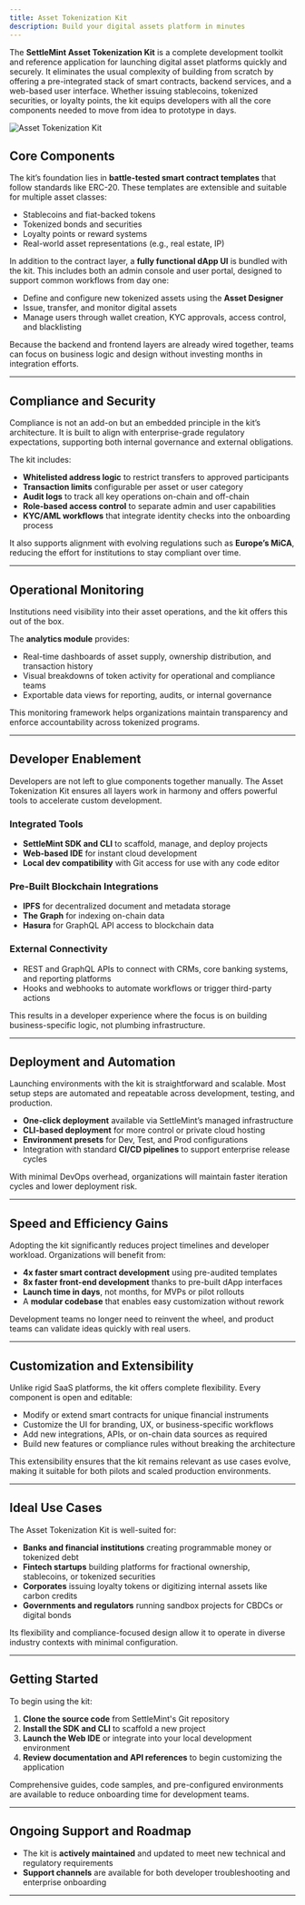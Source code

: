 ```yaml
---
title: Asset Tokenization Kit
description: Build your digital assets platform in minutes
---
```



The **SettleMint Asset Tokenization Kit** is a complete development toolkit and reference application for launching digital asset platforms quickly and securely. It eliminates the usual complexity of building from scratch by offering a pre-integrated stack of smart contracts, backend services, and a web-based user interface. Whether issuing stablecoins, tokenized securities, or loyalty points, the kit equips developers with all the core components needed to move from idea to prototype in days.


![Asset Tokenization Kit](../../../img/application-kits/asset-tokenization-dashboard.webp)


## Core Components

The kit’s foundation lies in **battle-tested smart contract templates** that follow standards like ERC-20. These templates are extensible and suitable for multiple asset classes:

- Stablecoins and fiat-backed tokens  
- Tokenized bonds and securities  
- Loyalty points or reward systems  
- Real-world asset representations (e.g., real estate, IP)

In addition to the contract layer, a **fully functional dApp UI** is bundled with the kit. This includes both an admin console and user portal, designed to support common workflows from day one:

- Define and configure new tokenized assets using the **Asset Designer**  
- Issue, transfer, and monitor digital assets  
- Manage users through wallet creation, KYC approvals, access control, and blacklisting

Because the backend and frontend layers are already wired together, teams can focus on business logic and design without investing months in integration efforts.

---

## Compliance and Security

Compliance is not an add-on but an embedded principle in the kit’s architecture. It is built to align with enterprise-grade regulatory expectations, supporting both internal governance and external obligations.

The kit includes:

- **Whitelisted address logic** to restrict transfers to approved participants  
- **Transaction limits** configurable per asset or user category  
- **Audit logs** to track all key operations on-chain and off-chain  
- **Role-based access control** to separate admin and user capabilities  
- **KYC/AML workflows** that integrate identity checks into the onboarding process

It also supports alignment with evolving regulations such as **Europe’s MiCA**, reducing the effort for institutions to stay compliant over time.

---

## Operational Monitoring

Institutions need visibility into their asset operations, and the kit offers this out of the box.

The **analytics module** provides:

- Real-time dashboards of asset supply, ownership distribution, and transaction history  
- Visual breakdowns of token activity for operational and compliance teams  
- Exportable data views for reporting, audits, or internal governance

This monitoring framework helps organizations maintain transparency and enforce accountability across tokenized programs.

---

## Developer Enablement

Developers are not left to glue components together manually. The Asset Tokenization Kit ensures all layers work in harmony and offers powerful tools to accelerate custom development.

### Integrated Tools
- **SettleMint SDK and CLI** to scaffold, manage, and deploy projects  
- **Web-based IDE** for instant cloud development  
- **Local dev compatibility** with Git access for use with any code editor

### Pre-Built Blockchain Integrations
- **IPFS** for decentralized document and metadata storage  
- **The Graph** for indexing on-chain data  
- **Hasura** for GraphQL API access to blockchain data

### External Connectivity
- REST and GraphQL APIs to connect with CRMs, core banking systems, and reporting platforms  
- Hooks and webhooks to automate workflows or trigger third-party actions

This results in a developer experience where the focus is on building business-specific logic, not plumbing infrastructure.

---

## Deployment and Automation

Launching environments with the kit is straightforward and scalable. Most setup steps are automated and repeatable across development, testing, and production.

- **One-click deployment** available via SettleMint’s managed infrastructure  
- **CLI-based deployment** for more control or private cloud hosting  
- **Environment presets** for Dev, Test, and Prod configurations  
- Integration with standard **CI/CD pipelines** to support enterprise release cycles

With minimal DevOps overhead, organizations will maintain faster iteration cycles and lower deployment risk.

---

## Speed and Efficiency Gains

Adopting the kit significantly reduces project timelines and developer workload. Organizations will benefit from:

- **4x faster smart contract development** using pre-audited templates  
- **8x faster front-end development** thanks to pre-built dApp interfaces  
- **Launch time in days**, not months, for MVPs or pilot rollouts  
- A **modular codebase** that enables easy customization without rework

Development teams no longer need to reinvent the wheel, and product teams can validate ideas quickly with real users.

---

## Customization and Extensibility

Unlike rigid SaaS platforms, the kit offers complete flexibility. Every component is open and editable:

- Modify or extend smart contracts for unique financial instruments  
- Customize the UI for branding, UX, or business-specific workflows  
- Add new integrations, APIs, or on-chain data sources as required  
- Build new features or compliance rules without breaking the architecture

This extensibility ensures that the kit remains relevant as use cases evolve, making it suitable for both pilots and scaled production environments.

---

## Ideal Use Cases

The Asset Tokenization Kit is well-suited for:

- **Banks and financial institutions** creating programmable money or tokenized debt  
- **Fintech startups** building platforms for fractional ownership, stablecoins, or tokenized securities  
- **Corporates** issuing loyalty tokens or digitizing internal assets like carbon credits  
- **Governments and regulators** running sandbox projects for CBDCs or digital bonds

Its flexibility and compliance-focused design allow it to operate in diverse industry contexts with minimal configuration.

---

## Getting Started

To begin using the kit:

1. **Clone the source code** from SettleMint's Git repository  
2. **Install the SDK and CLI** to scaffold a new project  
3. **Launch the Web IDE** or integrate into your local development environment  
4. **Review documentation and API references** to begin customizing the application

Comprehensive guides, code samples, and pre-configured environments are available to reduce onboarding time for development teams.

---

## Ongoing Support and Roadmap

- The kit is **actively maintained** and updated to meet new technical and regulatory requirements  
- **Support channels** are available for both developer troubleshooting and enterprise onboarding  

---
